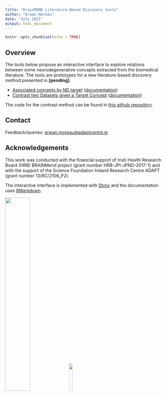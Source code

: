 ```yaml
---
title: "BrainMEND Literature-Based Discovery tools"
author: "Erwan Moreau"
date: "July 2021"
output: html_document
---
```


```r
knitr::opts_chunk$set(echo = TRUE)
```





## Overview

The tools below propose an interactive interface to explore relations between some neurodegenerative concepts extracted from the biomedical literature. The tools are prototypes for a new literature-based discovery method presented in **[pending]**. 

- [Associated concepts by ND target](baseline-view/) ([documentation](baseline-view.user-guide/))
- [Contrast two Datasets given a Target Concept](contrast-views/) ([documentation](contrast-views.user-guide/))


The code for the contrast method can be found in [this github repository](https://github.com/erwanm/lbd-contrast).


## Contact

Feedback/queries: [erwan.moreau@adaptcentre.ie](mailto:erwan.moreau@adaptcentre.ie?subject=[BrainMEND-tools])

## Acknowledgements

This work was conducted with the financial support of Irish Health Research Board (HRB) BRAINMend project (grant number HRB-JPI-JPND-2017-1) and with the support of the Science Foundation Ireland Research Centre ADAPT (grant number 13/RC/2106\_P2).

The interactive interface is implemented with [Shiny](https://shiny.rstudio.com) and the documentation uses [RMarkdown](https://rmarkdown.rstudio.com/).

![](img/tcd-logo.jpg){#id .class width=40% height=40% align="right" padding=10%}
![](img/adapt-logo.png){#id .class width=15% height=15% align="right" padding=10%}

